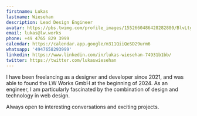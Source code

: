 ```yaml
---
firstname: Lukas
lastname: Wiesehan
description: Lead Design Engineer
avatar: https://pbs.twimg.com/profile_images/1552660486428282880/BlvLtgJe_400x400.jpg
email: lukas@lw.works
phone: +49 4765 829 3999
calendar: https://calendar.app.google/m311QiiQeSD29urm6
whatsapp: '4947658293999'
linkedin: https://www.linkedin.com/in/lukas-wiesehan-74931b1bb/
twitter: https://twitter.com/lukaswiesehan
---
```


I have been freelancing as a designer and developer since 2021, and was able to found the LW Works GmbH at the beginning of 2024.
As an engineer, I am particularly fascinated by the combination of design and technology in web design.

Always open to interesting conversations and exciting projects.
